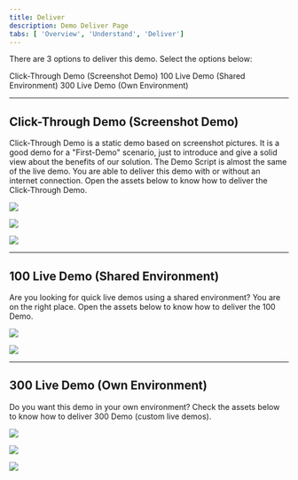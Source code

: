```yaml
---
title: Deliver
description: Demo Deliver Page
tabs: [ 'Overview', 'Understand', 'Deliver']
---
```



There are 3 options to deliver this demo. Select the options below:

<AnchorLinks>
  <AnchorLink>Click-Through Demo (Screenshot Demo)</AnchorLink>
  <AnchorLink>100 Live Demo (Shared Environment)</AnchorLink>
  <AnchorLink>300 Live Demo (Own Environment)</AnchorLink>
</AnchorLinks>

***

## Click-Through Demo (Screenshot Demo)

Click-Through Demo is a static demo based on screenshot pictures. It is a good demo for a "First-Demo" scenario, just to introduce and give a solid view about the benefits of our solution. The Demo Script is almost the same of the live demo. You are able to deliver this demo with or without an internet connection. Open the assets below to know how to deliver the Click-Through Demo.

<Row>

<Column colLg={4} colMd={4} noGutterMdLeft>
<ArticleCard
    color="dark"
    title="Online Demo Link"
    href="https://ibm.invisionapp.com/share/2SO0YKSA74R"
    author="Access the Online Demo"
    actionIcon="arrowRight"
    >

![](images/lab.png)

</ArticleCard>
</Column>

<Column colLg={4} colMd={4} noGutterMdLeft>
<ArticleCard
    color="dark"
    title="Offline Demo File"
    href="https://ibm.box.com/s/8oekbz9hmu7v4cn1cp38dm2jsx0airs6"
    author="Download the Offline Demo File"
    actionIcon="arrowRight"
    >

![](images/lab.png)

</ArticleCard>
</Column>

<Column colLg={4} colMd={4} noGutterMdLeft>
<ArticleCard
    color="dark"
    title="Click-Through Demo Script"
    href="/salesdemos/carrepair-new/click-demoscript"
    author="How to deliver the Demo"
    actionIcon="arrowRight"
    >

![](images/lecture.png)

</ArticleCard>
</Column>

</Row>



***

## 100 Live Demo (Shared Environment)

Are you looking for quick live demos using a shared environment? You are on the right place. Open the assets below to know how to deliver the 100 Demo.

<Row>

<Column colLg={4} colMd={4} noGutterMdLeft>
<ArticleCard
    color="dark"
    title="Requesting Access to the Shared Demo Environment"
    href="https://ibm-garage-tsa.github.io/cp4i-demohub/cp4i-on-roks/outcomes"
    author="Steps to access your CP4I Demo Environment"
    actionIcon="arrowRight"
    >

![](images/lab.png)

</ArticleCard>
</Column>

<Column colLg={4} colMd={4} noGutterMdLeft>
<ArticleCard
    color="dark"
    title="100 Demo Script"
    href="/salesdemos/carrepair-new/100-demoscript"
    author="How to deliver the Demo"
    actionIcon="arrowRight"
    >

![](images/lecture.png)

</ArticleCard>
</Column>

</Row>

***

## 300 Live Demo (Own Environment)

Do you want this demo in your own environment? Check the assets below to know how to deliver 300 Demo (custom live demos).

<Row>

<Column colLg={4} colMd={4} noGutterMdLeft>
<ArticleCard
    color="dark"
    title="Requesting your Demo Environment"
    href="https://ibm-garage-tsa.github.io/cp4i-demohub/cp4i-on-roks/"
    author="Steps to request your CP4I Demo Environment"
    actionIcon="arrowRight"
    >

![](images/lab.png)

</ArticleCard>
</Column>

<Column colLg={4} colMd={4} noGutterMdLeft>
<ArticleCard
    color="dark"
    title="Preparing your Environment"
    href="/salesdemos/carrepair-new/prepare"
    author="Prerequisites and steps to configure your Demo Environment"
    actionIcon="arrowRight"
    >

![](images/cookbook.png)

</ArticleCard>
</Column>

<Column colLg={4} colMd={4} noGutterMdLeft>
<ArticleCard
    color="dark"
    title="300 Demo Script"
    href="/salesdemos/carrepair-new/300-demoscript"
    author="How to deliver the Demo"
    actionIcon="arrowRight"
    >

![](images/lecture.png)

</ArticleCard>
</Column>


</Row>
